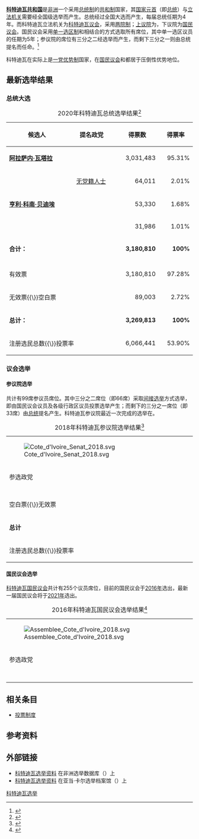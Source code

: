 {{NoteTA
|G1 = Toponym
}}

'''[[科特迪瓦共和国|科特迪瓦共和国]]'''是[[非洲|非洲]]一个采用[[总统制|总统制]]的[[共和制|共和制]]国家，其[[国家元首|国家元首]]（即[[科特迪瓦国家元首列表|总统]]）与[[立法机关|立法机关]]需要经全国级选举而产生。总统经过全国大选而产生，每届总统任期为4年。而科特迪瓦立法机关为[[议会_(科特迪瓦)|科特迪瓦议会]]，采用[[两院制|两院制]]；[[上议院|上议院]]为{{Link-en|参议院 (科特迪瓦)|Senate (Ivory Coast)|参议院}}，下议院为[[国民议会_(科特迪瓦)|国民议会]]。国民议会采用[[小選區制|单一选区制]]和{{Link-en|总选票制|General ticket}}相结合的方式选取所有席位，其中单一选区议员的任期为5年；参议院的席位有三分之二经选举而产生，而剩下三分之一则由总统提名而任命。<ref>{{cite web |title=科特迪瓦国家概况 |url=https://www.fmprc.gov.cn/web/gjhdq_676201/gj_676203/fz_677316/1206_677922/1206x0_677924/ |publisher=[[中华人民共和国外交部|中华人民共和国外交部]] |accessdate=2021-03-07 |archive-date=2018-08-20 |archive-url=https://web.archive.org/web/20180820173725/http://www.fmprc.gov.cn/web/gjhdq_676201/gj_676203/fz_677316/1206_677922/1206x0_677924/ |dead-url=no }}</ref>

科特迪瓦在实际上是[[一党优势制|一党优势制]]国家，{{Link-en|争取民主与和平乌弗埃主义者联盟|Rally of Houphouëtists for Democracy and Peace}}在[[国民议会_(科特迪瓦)|国民议会]]和{{Link-en|参议院 (科特迪瓦)|Senate (Ivory Coast)|参议院}}都居于压倒性优势地位。

== 最新选举结果 ==
=== 总统大选 ===
{{Main|2020年科特迪瓦总统选举}}

{| class="wikitable" style="width:40%; text-align:left;"
|+ 2020年科特迪瓦总统选举结果<ref>{{cite web |title=DÉfinitifs de L’Élection du PrÉsident de La RÉpublique du 31 Octobre 2020 |url=http://www.conseil-constitutionnel.ci/archives-et-decisions/decision-ndeg-ci-2020-ep-01009-11ccsg-du-09-novembre-2020-portant-proclamation |publisher=科特迪瓦宪法委员会 |accessdate=2021-03-07 |archive-date=2022-02-10 |archive-url=https://web.archive.org/web/20220210132024/http://www.conseil-constitutionnel.ci/archives-et-decisions/decision-ndeg-ci-2020-ep-01009-11ccsg-du-09-novembre-2020-portant-proclamation |dead-url=no }}</ref>
|-
! 候选人
! colspan=2 | 提名政党
! 得票数
! 得票率
! 当选结果
|-
| '''[[阿拉萨内·瓦塔拉|阿拉萨内·瓦塔拉]]'''
| width=1% bgcolor=#FF7900 | 
| {{Link-en|争取民主与和平乌弗埃主义者联盟|Rally of Houphouëtists for Democracy and Peace}}
| align=right  | 3,031,483
| align=right  | 95.31%
| align=center | [[File:Vote1.svg|20px]]
|-
| '''{{Link-en|夸迪奥·科南·贝尔坦|Kouadio Konan Bertin}}'''
| width=1% bgcolor=#DDDDDD | 
| [[无党籍|无党籍人士]]
| align=right | 64,011
| align=right | 2.01%
| 
|-
| '''[[亨利·科南·贝迪埃|亨利·科南·贝迪埃]]'''
| width=1% bgcolor=#0FAF32 | 
| {{Link-en|科特迪瓦民主党－非洲民主集会|Democratic Party of Ivory Coast – African Democratic Rally|科特迪瓦民主党}}
| align=right | 53,330
| align=right | 1.68%
| 
|-
| '''{{Link-en|帕斯卡·阿菲·恩盖桑|Pascal Affi N'Guessan}}'''
| width=1% bgcolor=#FF7900 | 
| {{Link-en|科特迪瓦人民阵线|Ivorian Popular Front}}
| align=right | 31,986
| align=right | 1.01%
|  
|-
| colspan=3   | '''合计：'''
| align=right | '''3,180,810'''
| align=right | '''100%'''
| 
|-style="height: 2px;"
! colspan=6 | 
|-
| colspan=3   | 有效票
| align=right | 3,180,810
| align=right | 97.28%
| 
|-
| colspan=3   | 无效票{{\}}空白票
| align=right | 89,003
| align=right | 2.72%
| 
|-
| colspan=3   | '''总计：'''
| align=right | '''3,269,813'''
| align=right | '''100%'''
| 
|-
| colspan=3   | 注册选民总数{{\}}投票率
| align=right | 6,066,441
| align=right | 53.90%
| 
|}

=== 议会选举 ===
==== 参议院选举 ====
{{Main|{{Link-en|2018年科特迪瓦参议院选举|2018 Ivorian senatorial election}}}}

{{Link-en|参议院 (科特迪瓦)|Senate (Ivory Coast)|科特迪瓦参议院}}共计有99席参议员席位。其中三分之二席位（即66席）采取[[间接选举|间接选举]]方式选举，即由国民议会议员及各级行政区议员投票选举产生；而剩下的三分之一席位（即33席）由[[科特迪瓦国家元首列表|总统]]提名产生。科特迪瓦参议院最近一次完成的选举在{{Link-en|2018年科特迪瓦参议院选举|2018 Ivorian senatorial election|2018年}}。

{| class="wikitable" style="width:35%; text-align:right;"
|+ 2018年科特迪瓦参议院选举结果<ref>{{cite web |title=Resultats ESEN 2018 |url=https://www.cei-ci.org/pdf/RESULTATS-ESEN-2018.pdf |publisher=科特迪瓦独立选举委员会 |accessdate=2021-03-08 |archive-date=2018-12-01 |archive-url=https://web.archive.org/web/20181201181050/https://www.cei-ci.org/pdf/RESULTATS-ESEN-2018.pdf |dead-url=yes }}</ref>
|-
| colspan=5 | [[File:Cote_d'Ivoire_Senat_2018.svg|center]]
|-
! colspan=2 | 参选政党
! 得票数
! 得票率
! 当选席位
|-
| width=1% bgcolor=#FF7900 | 
| align=left | '''{{Link-en|争取民主与和平乌弗埃主义者联盟|Rally of Houphouëtists for Democracy and Peace}}'''
| 
| 
| align=center | 50
|-
| width=1% bgcolor=#DDDDDD | 
| align=left | '''[[无党籍|无党籍人士]]'''
| 
| 
| align=center | 16
|-
| colspan=2 align=left | 空白票{{\}}无效票
| 215
| {{n/a}}
| {{n/a}}
|-
| colspan=2 align=left | '''总计'''
| '''6,140'''
| '''100%'''
| align=center | '''66'''
|-
| colspan=2 align=left | 注册选民总数{{\}}投票率
| 7,010
| 87.59%
| {{n/a}}
|}

==== 国民议会选举 ====
{{Main|2021年科特迪瓦国民议会选举}}
{{Also|2016年科特迪瓦国会选举}}

[[国民议会_(科特迪瓦)|科特迪瓦国民议会]]共计有255个议员席位，目前的国民议会于[[2016年科特迪瓦国会选举|2016年]]选出，最新一届国民议会将于[[2021年科特迪瓦国民议会选举|2021年]]选出。

{| class="wikitable" style="width:35%; text-align:right;"
|+ 2016年科特迪瓦国民议会选举结果<ref>{{cite web |title=EDAN 2016 Resultat National |url=https://www.cei-ci.org/pdf/EDAN2016-RESULTAT-NATIONAL.PDF |publisher=科特迪瓦独立选举委员会 |accessdate=2021-03-08 |archive-date=2016-12-21 |archive-url=https://web.archive.org/web/20161221092419/https://www.cei-ci.org/pdf/EDAN2016-RESULTAT-NATIONAL.PDF |dead-url=yes }}</ref>
|-
| colspan=6 | [[File:Assemblee_Cote_d'Ivoire_2018.svg|center]]
|-
! colspan=2 | 参选政党
! 得票数
! 得票率
! 席位
! 增减
|-
| width=1% bgcolor=#FF7900 |
| align=left | '''{{Link-en|争取民主与和平乌弗埃主义者联盟|Rally of Houphouëtists for Democracy and Peace}}'''
| 1,019,057
| 50.26%
| align=center | 167
| align=center | {{Decrease}}44
|-
| width=1% bgcolor=#0066CC |
| align=left | '''{{Link-en|科特迪瓦人民阵线|Ivorian Popular Front}}'''
| 118,130
| 5.83%
| align=center | 3
| align=center | {{small|新当选}}
|-
| width=1% bgcolor=#01A0E2 |
| align=left | '''{{Link-en|科特迪瓦民主与和平同盟|Union for Democracy and Peace in Ivory Coast}}'''
| 60,566
| 2.99%
| align=center | 6
| align=center | {{Decrease}}1
|-
| width=1% bgcolor=#FF8080 |
| align=left | '''{{Link-en|科特迪瓦同盟|Union for Ivory Coast}}'''
| 20,806
| 1.03%
| align=center | 3
| align=center | {{Increase}}2
|-
| width=1% bgcolor=#781F0B |
| align=left | '''共和国自由与民主党'''
| 3,050
| 0.15%
| align=center | 0
| align=center | {{Steady}}
|}

== 相关条目 ==
* [[投票制度|投票制度]]

== 参考资料 ==
{{Reflist}}

== 外部链接 ==
* [https://africanelections.tripod.com/ci.html 科特迪瓦选举资料] {{Wayback|url=https://africanelections.tripod.com/ci.html |date=20210418021042 }}在非洲选举数据库（{{lang|en|African Elections Database}}）上{{en}}
* [http://psephos.adam-carr.net/countries/c/cotedivoire/ 科特迪瓦选举资料] {{Wayback|url=http://psephos.adam-carr.net/countries/c/cotedivoire/ |date=20210303095855 }}在亚当·卡尔选举档案馆（{{lang|en|Adam Carr's Election Archive}}）上{{en}}

{{象牙海岸選舉}}
{{非洲题目|选举}}

[[Category:科特迪瓦选举|]]